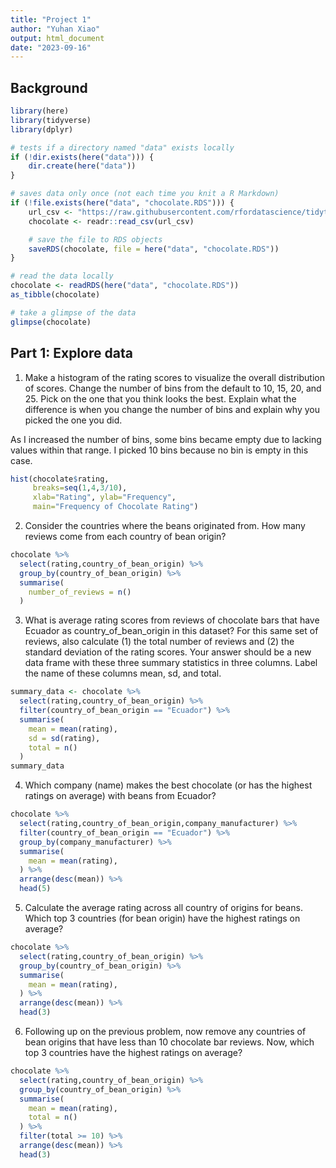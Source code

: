 ```yaml
---
title: "Project 1"
author: "Yuhan Xiao"
output: html_document
date: "2023-09-16"
---
```


## Background

```r
library(here)
library(tidyverse)
library(dplyr)

# tests if a directory named "data" exists locally
if (!dir.exists(here("data"))) {
    dir.create(here("data"))
}

# saves data only once (not each time you knit a R Markdown)
if (!file.exists(here("data", "chocolate.RDS"))) {
    url_csv <- "https://raw.githubusercontent.com/rfordatascience/tidytuesday/master/data/2022/2022-01-18/chocolate.csv"
    chocolate <- readr::read_csv(url_csv)

    # save the file to RDS objects
    saveRDS(chocolate, file = here("data", "chocolate.RDS"))
}

# read the data locally
chocolate <- readRDS(here("data", "chocolate.RDS"))
as_tibble(chocolate)

# take a glimpse of the data
glimpse(chocolate)
```

## Part 1: Explore data

1. Make a histogram of the rating scores to visualize the overall distribution of scores. Change the number of bins from the default to 10, 15, 20, and 25. Pick on the one that you think looks the best. Explain what the difference is when you change the number of bins and explain why you picked the one you did.

As I increased the number of bins, some bins became empty due to lacking values within that range. I picked 10 bins because no bin is empty in this case.

```r
hist(chocolate$rating, 
     breaks=seq(1,4,3/10),
     xlab="Rating", ylab="Frequency", 
     main="Frequency of Chocolate Rating")
```

2. Consider the countries where the beans originated from. How many reviews come from each country of bean origin?
```r
chocolate %>%
  select(rating,country_of_bean_origin) %>%
  group_by(country_of_bean_origin) %>%
  summarise(
    number_of_reviews = n()
  )
```

3. What is average rating scores from reviews of chocolate bars that have Ecuador as country_of_bean_origin in this dataset? For this same set of reviews, also calculate (1) the total number of reviews and (2) the standard deviation of the rating scores. Your answer should be a new data frame with these three summary statistics in three columns. Label the name of these columns mean, sd, and total.

```r
summary_data <- chocolate %>%
  select(rating,country_of_bean_origin) %>%
  filter(country_of_bean_origin == "Ecuador") %>%
  summarise(
    mean = mean(rating),
    sd = sd(rating),
    total = n()
  )
summary_data
```

4. Which company (name) makes the best chocolate (or has the highest ratings on average) with beans from Ecuador?

```r
chocolate %>%
  select(rating,country_of_bean_origin,company_manufacturer) %>%
  filter(country_of_bean_origin == "Ecuador") %>%
  group_by(company_manufacturer) %>%
  summarise(
    mean = mean(rating),
  ) %>%
  arrange(desc(mean)) %>%
  head(5)
```

5. Calculate the average rating across all country of origins for beans. Which top 3 countries (for bean origin) have the highest ratings on average?

```r
chocolate %>%
  select(rating,country_of_bean_origin) %>%
  group_by(country_of_bean_origin) %>%
  summarise(
    mean = mean(rating),
  ) %>%
  arrange(desc(mean)) %>%
  head(3)
```

6. Following up on the previous problem, now remove any countries of bean origins that have less than 10 chocolate bar reviews. Now, which top 3 countries have the highest ratings on average?

```r
chocolate %>%
  select(rating,country_of_bean_origin) %>%
  group_by(country_of_bean_origin) %>%
  summarise(
    mean = mean(rating),
    total = n()
  ) %>%
  filter(total >= 10) %>%
  arrange(desc(mean)) %>%
  head(3)
```
